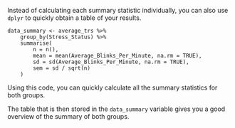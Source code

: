 Instead of calculating each summary statistic individually, you can also use `dplyr` to quickly obtain a table of your results.

```
data_summary <- average_trs %>%
    group_by(Stress_Status) %>%
    summarise(
        n = n(),
        mean = mean(Average_Blinks_Per_Minute, na.rm = TRUE),
        sd = sd(Average_Blinks_Per_Minute, na.rm = TRUE),
        sem = sd / sqrt(n)
    )
```

Using this code, you can quickly calculate all the summary statistics for both groups.

The table that is then stored in the `data_summary` variable gives you a good overview of the summary of both groups.

